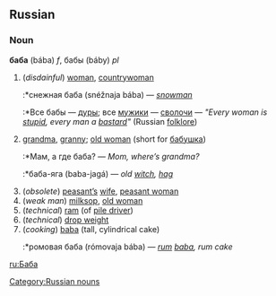 ==Russian==
[[Category:Russian nouns]]
===Noun===
'''баба''' (bába) ''f'', бабы (báby) ''pl''

#(''disdainful'') [[woman]], [[countrywoman]]
#:*снежная баба (snéžnaja bába) — ''[[snowman]]''
#:*Все бабы — [[дура|дуры]]; все [[мужик|мужики]] — [[сволочь|сволочи]] — ''"Every woman is [[stupid]], every man a [[bastard]]"'' (Russian [[folklore]])
#[[grandma]], [[granny]]; [[old woman]] (short for [[бабушка]])
#:*Мам, а где баба? — ''Mom, where’s grandma?''
#:*баба-яга (baba-jagá) — ''old [[witch]], [[hag]]''
#(''obsolete'') [[peasant|peasant’s]] [[wife]], [[peasant woman]]
#(''weak man'') [[milksop]], [[old woman]]
#(''technical'') [[ram]] (of [[pile driver]])
#(''technical'') [[drop weight]]
#(''cooking'') [[baba]] (tall, cylindrical cake)
#:*ромовая баба (rómovaja bába) — ''[[rum]] [[baba]], rum cake''

[[ru:Баба]]